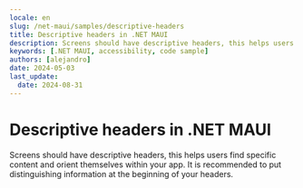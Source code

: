 ```yaml
---
locale: en
slug: /net-maui/samples/descriptive-headers
title: Descriptive headers in .NET MAUI
description: Screens should have descriptive headers, this helps users find specific content and orient themselves within your app.
keywords: [.NET MAUI, accessibility, code sample]
authors: [alejandro]
date: 2024-05-03
last_update:
  date: 2024-08-31
---
```


# Descriptive headers in .NET MAUI

Screens should have descriptive headers, this helps users find specific content and orient themselves within your app. It is recommended to put distinguishing information at the beginning of your headers.

<CodeSample id="screen-headers" framework="net-maui" locale="en"/>

